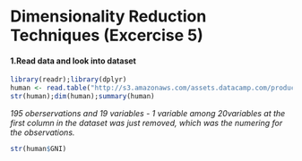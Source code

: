 # Dimensionality Reduction Techniques (Excercise 5)

#### 1.Read data and look into dataset
```r
library(readr);library(dplyr)
human <- read.table("http://s3.amazonaws.com/assets.datacamp.com/production/course_2218/datasets/human1.txt", sep=",", header=T)
str(human);dim(human);summary(human)
```
*195 oberservations and 19 variables - 1 variable among 20variables at the first column in the dataset was just removed, which was the numering for the observations.* 
```r
str(human$GNI)

```


